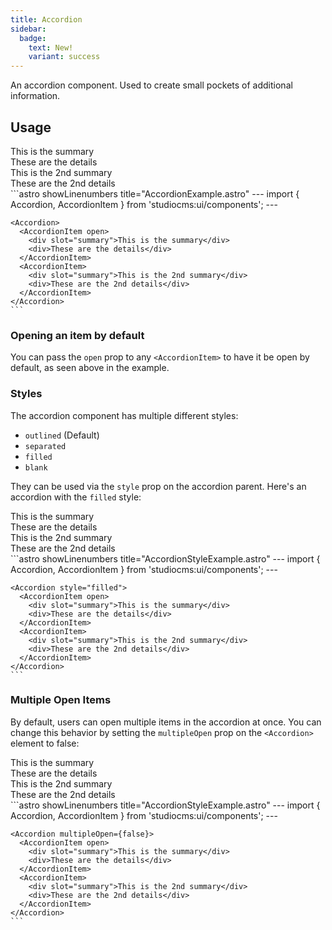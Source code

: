 ```yaml
---
title: Accordion
sidebar:
  badge:
    text: New!
    variant: success
---
```



An accordion component. Used to create small pockets of additional information.

## Usage

<Tabs>
  <TabItem label="Preview">
    <PreviewCard>
      <Accordion>
        <AccordionItem open>
          <div slot="summary">This is the summary</div>
          <div>These are the details</div>
        </AccordionItem>
        <AccordionItem>
          <div slot="summary">This is the 2nd summary</div>
          <div>These are the 2nd details</div>
        </AccordionItem>
      </Accordion>
    </PreviewCard>
  </TabItem>
  <TabItem label="Code">
    ```astro showLinenumbers title="AccordionExample.astro"
    ---
    import { Accordion, AccordionItem } from 'studiocms:ui/components';
    ---

    <Accordion>
      <AccordionItem open>
        <div slot="summary">This is the summary</div>
        <div>These are the details</div>
      </AccordionItem>
      <AccordionItem>
        <div slot="summary">This is the 2nd summary</div>
        <div>These are the 2nd details</div>
      </AccordionItem>
    </Accordion>
    ```
  </TabItem>
</Tabs>

### Opening an item by default

You can pass the `open` prop to any `<AccordionItem>` to have it be open by default, as seen above in the example.

### Styles

The accordion component has multiple different styles:

- `outlined` (Default)
- `separated`
- `filled`
- `blank`

They can be used via the `style` prop on the accordion parent. Here's an accordion with the `filled` style:

<Tabs>
  <TabItem label="Preview">
    <PreviewCard>
      <Accordion style="filled">
        <AccordionItem open>
          <div slot="summary">This is the summary</div>
          <div>These are the details</div>
        </AccordionItem>
        <AccordionItem>
          <div slot="summary">This is the 2nd summary</div>
          <div>These are the 2nd details</div>
        </AccordionItem>
      </Accordion>
    </PreviewCard>
  </TabItem>
  <TabItem label="Code">
    ```astro showLinenumbers title="AccordionStyleExample.astro"
    ---
    import { Accordion, AccordionItem } from 'studiocms:ui/components';
    ---

    <Accordion style="filled">
      <AccordionItem open>
        <div slot="summary">This is the summary</div>
        <div>These are the details</div>
      </AccordionItem>
      <AccordionItem>
        <div slot="summary">This is the 2nd summary</div>
        <div>These are the 2nd details</div>
      </AccordionItem>
    </Accordion>
    ```
  </TabItem>
</Tabs>

### Multiple Open Items

By default, users can open multiple items in the accordion at once. You can change this behavior by setting the `multipleOpen` prop on the `<Accordion>` element to false:

<Tabs>
  <TabItem label="Preview">
    <PreviewCard>
      <Accordion multipleOpen={false}>
        <AccordionItem open>
          <div slot="summary">This is the summary</div>
          <div>These are the details</div>
        </AccordionItem>
        <AccordionItem>
          <div slot="summary">This is the 2nd summary</div>
          <div>These are the 2nd details</div>
        </AccordionItem>
      </Accordion>
    </PreviewCard>
  </TabItem>
  <TabItem label="Code">
    ```astro showLinenumbers title="AccordionStyleExample.astro"
    ---
    import { Accordion, AccordionItem } from 'studiocms:ui/components';
    ---

    <Accordion multipleOpen={false}>
      <AccordionItem open>
        <div slot="summary">This is the summary</div>
        <div>These are the details</div>
      </AccordionItem>
      <AccordionItem>
        <div slot="summary">This is the 2nd summary</div>
        <div>These are the 2nd details</div>
      </AccordionItem>
    </Accordion>
    ```
  </TabItem>
</Tabs>
